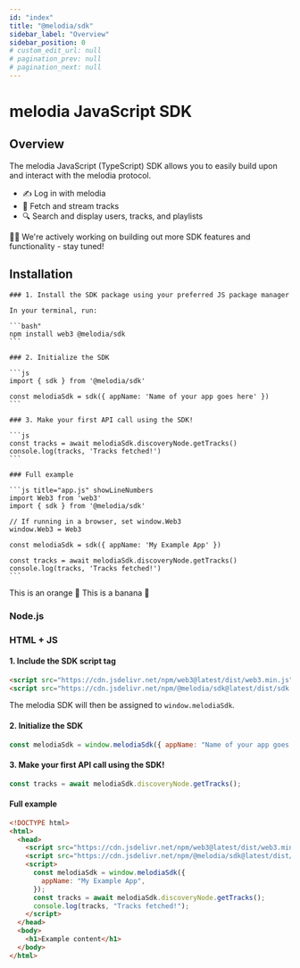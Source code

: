 ```yaml
---
id: "index"
title: "@melodia/sdk"
sidebar_label: "Overview"
sidebar_position: 0
# custom_edit_url: null
# pagination_prev: null
# pagination_next: null
---
```



# melodia JavaScript SDK

## Overview

The melodia JavaScript (TypeScript) SDK allows you to easily build upon and interact with the melodia protocol.

- ✍️ Log in with melodia
- 🎵 Fetch and stream tracks
- 🔍 Search and display users, tracks, and playlists

👷‍♀️ We're actively working on building out more SDK features and functionality - stay tuned!

## Installation

<Tabs>
  <TabItem value="Node.js" label="Node.js" default>
  
    ### 1. Install the SDK package using your preferred JS package manager

    In your terminal, run:

    ```bash"
    npm install web3 @melodia/sdk
    ```

    ### 2. Initialize the SDK

    ```js
    import { sdk } from '@melodia/sdk'

    const melodiaSdk = sdk({ appName: 'Name of your app goes here' })
    ```

    ### 3. Make your first API call using the SDK!

    ```js
    const tracks = await melodiaSdk.discoveryNode.getTracks()
    console.log(tracks, 'Tracks fetched!')
    ```

    ### Full example

    ```js title="app.js" showLineNumbers
    import Web3 from 'web3'
    import { sdk } from '@melodia/sdk'

    // If running in a browser, set window.Web3
    window.Web3 = Web3

    const melodiaSdk = sdk({ appName: 'My Example App' })

    const tracks = await melodiaSdk.discoveryNode.getTracks()
    console.log(tracks, 'Tracks fetched!')
    ```

  </TabItem>
  <TabItem value="orange" label="Orange">
    This is an orange 🍊
  </TabItem>
  <TabItem value="banana" label="Banana">
    This is a banana 🍌
  </TabItem>
</Tabs>

### Node.js

### HTML + JS

#### 1. Include the SDK script tag

```html
<script src="https://cdn.jsdelivr.net/npm/web3@latest/dist/web3.min.js"></script>
<script src="https://cdn.jsdelivr.net/npm/@melodia/sdk@latest/dist/sdk.min.js"></script>
```

The melodia SDK will then be assigned to `window.melodiaSdk`.

#### 2. Initialize the SDK

```js
const melodiaSdk = window.melodiaSdk({ appName: "Name of your app goes here" });
```

#### 3. Make your first API call using the SDK!

```js
const tracks = await melodiaSdk.discoveryNode.getTracks();
```

#### Full example

```html title="index.html" showLineNumbers
<!DOCTYPE html>
<html>
  <head>
    <script src="https://cdn.jsdelivr.net/npm/web3@latest/dist/web3.min.js"></script>
    <script src="https://cdn.jsdelivr.net/npm/@melodia/sdk@latest/dist/sdk.min.js"></script>
    <script>
      const melodiaSdk = window.melodiaSdk({
        appName: "My Example App",
      });
      const tracks = await melodiaSdk.discoveryNode.getTracks();
      console.log(tracks, "Tracks fetched!");
    </script>
  </head>
  <body>
    <h1>Example content</h1>
  </body>
</html>
```
